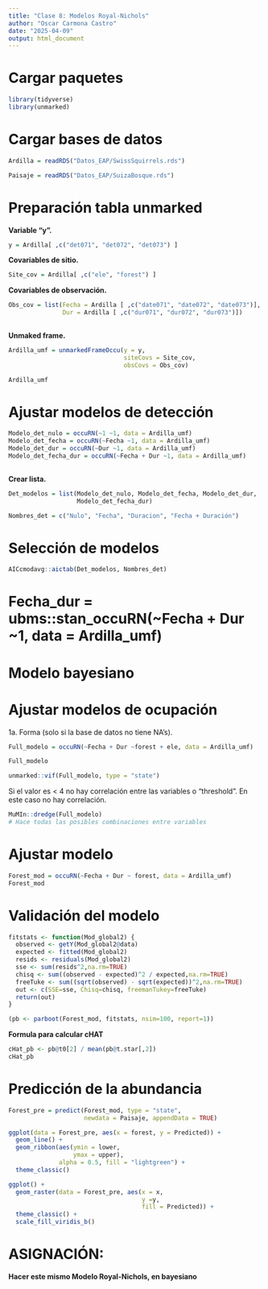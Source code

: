 ---
title: "Clase 8: Modelos Royal-Nichols"
author: "Oscar Carmona Castro"
date: "2025-04-09"
output: html_document
---

# Cargar paquetes
```{r, message=FALSE, warning=FALSE}
library(tidyverse)
library(unmarked)

```


# Cargar bases de datos
```{r}
Ardilla = readRDS("Datos_EAP/SwissSquirrels.rds")
```

```{r}
Paisaje = readRDS("Datos_EAP/SuizaBosque.rds")
```


# Preparación tabla unmarked
**Variable "y".**
```{r}
y = Ardilla[ ,c("det071", "det072", "det073") ]
```

**Covariables de sitio.**
```{r}
Site_cov = Ardilla[ ,c("ele", "forest") ]
```

**Covariables de observación.**
```{r}
Obs_cov = list(Fecha = Ardilla [ ,c("date071", "date072", "date073")],
               Dur = Ardilla [ ,c("dur071", "dur072", "dur073")])
               
```

**Unmaked frame.**
```{r}
Ardilla_umf = unmarkedFrameOccu(y = y,
                                siteCovs = Site_cov,
                                obsCovs = Obs_cov)
```

```{r}
Ardilla_umf
```


# Ajustar modelos de detección
```{r}
Modelo_det_nulo = occuRN(~1 ~1, data = Ardilla_umf)
Modelo_det_fecha = occuRN(~Fecha ~1, data = Ardilla_umf)
Modelo_det_dur = occuRN(~Dur ~1, data = Ardilla_umf)
Modelo_det_fecha_dur = occuRN(~Fecha + Dur ~1, data = Ardilla_umf)
  
```

**Crear lista.**
```{r}
Det_modelos = list(Modelo_det_nulo, Modelo_det_fecha, Modelo_det_dur,
                   Modelo_det_fecha_dur)

Nombres_det = c("Nulo", "Fecha", "Duracion", "Fecha + Duración")
```

# Selección de modelos
```{r}
AICcmodavg::aictab(Det_modelos, Nombres_det)
```


# **Fecha_dur = ubms::stan_occuRN(~Fecha + Dur ~1, data = Ardilla_umf)**
# Modelo bayesiano


# Ajustar modelos de ocupación
1a. Forma (solo si la base de datos no tiene NA's).
```{r}
Full_modelo = occuRN(~Fecha + Dur ~forest + ele, data = Ardilla_umf)
```

```{r}
Full_modelo
```

```{r}
unmarked::vif(Full_modelo, type = "state")
```

Si el valor es < 4 no hay correlación entre las variables o "threshold".
En este caso no hay correlación.


```{r}
MuMIn::dredge(Full_modelo)
# Hace todas las posibles combinaciones entre variables
```

# Ajustar modelo
```{r}
Forest_mod = occuRN(~Fecha + Dur ~ forest, data = Ardilla_umf)
Forest_mod
```


# Validación del modelo
```{r}
fitstats <- function(Mod_global2) {
  observed <- getY(Mod_global2@data)
  expected <- fitted(Mod_global2)
  resids <- residuals(Mod_global2)
  sse <- sum(resids^2,na.rm=TRUE)
  chisq <- sum((observed - expected)^2 / expected,na.rm=TRUE)
  freeTuke <- sum((sqrt(observed) - sqrt(expected))^2,na.rm=TRUE)
  out <- c(SSE=sse, Chisq=chisq, freemanTukey=freeTuke)
  return(out)
}

(pb <- parboot(Forest_mod, fitstats, nsim=100, report=1))
```

**Formula para calcular cHAT**
```{r}
cHat_pb <- pb@t0[2] / mean(pb@t.star[,2])
cHat_pb
```

# Predicción de la abundancia
```{r}
Forest_pre = predict(Forest_mod, type = "state",
                     newdata = Paisaje, appendData = TRUE)
```

```{r}
ggplot(data = Forest_pre, aes(x = forest, y = Predicted)) +
  geom_line() +
  geom_ribbon(aes(ymin = lower,
                  ymax = upper),
              alpha = 0.5, fill = "lightgreen") + 
  theme_classic()
```


```{r}
ggplot() +
  geom_raster(data = Forest_pre, aes(x = x,
                                     y =y,
                                     fill = Predicted)) +
  theme_classic() +
  scale_fill_viridis_b()
```


# ASIGNACIÓN:
**Hacer este mismo Modelo Royal-Nichols, en bayesiano**















